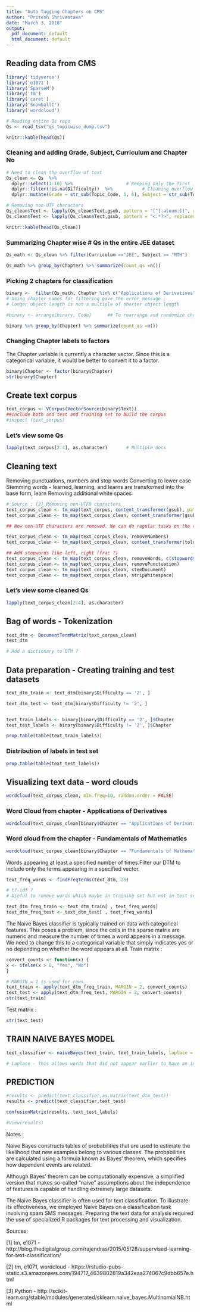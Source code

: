 ```yaml
---
title: "Auto Tagging Chapters on CMS"
author: "Pritesh Shrivastava"
date: "March 3, 2018"
output:
  pdf_document: default
  html_document: default
---
```


## Reading data from CMS

```r
library('tidyverse')
library('e1071')
library('SparseM')
library('tm')
library('caret')
library('SnowballC')
library('wordcloud')

# Reading entire Qs repo
Qs <- read_tsv("qs_topicwise_dump.tsv")

knitr::kable(head(Qs))
```

### Cleaning and adding Grade, Subject, Curriculum and Chapter No 

```r
# Need to clean the overflow of text
Qs_clean <- Qs  %>%
  dplyr::select(1:10) %>%                    # Keeping only the first 10 columns
  dplyr::filter(!is.na(Difficulty))  %>%           # Cleaning overflow
  dplyr::mutate(Grade = str_sub(Topic_Code, 5, 6), Subject = str_sub(Topic_Code, 1, 3), Curriculum = str_sub(Topic_Code, 8, 10), Ch_No = str_sub(Topic_Code, 12, 13))

# Removing non-UTF characters
Qs_clean$Text <- lapply(Qs_clean$Text,gsub, pattern = "[^[:alnum:]]", replacement = " ")
Qs_clean$Text <- lapply(Qs_clean$Text,gsub, pattern = "<.*?>", replacement= " ")

knitr::kable(head(Qs_clean))

```

### Summarizing Chapter wise # Qs in the entire JEE dataset

```r
Qs_math <- Qs_clean %>% filter(Curriculum =="JEE", Subject == "MTH")

Qs_math %>% group_by(Chapter) %>% summarize(count_qs =n())

```


### Picking 2 chapters for classification

```r

binary <-  filter(Qs_math, Chapter %in% c("Applications of Derivatives", "Fundamentals of Mathematics")) 
# Using chapter names for filtering gave the error message :
# longer object length is not a multiple of shorter object length

#binary <- arrange(binary, Code)      ## To rearrange and randomize chapters by row no

binary %>% group_by(Chapter) %>% summarize(count_qs =n())

```

### Changing Chapter labels to factors

The Chapter variable is currently a character vector. Since this is a categorical variable, it would be better to convert it to a factor.
```r
binary$Chapter <- factor(binary$Chapter)
str(binary$Chapter)
```

## Create text corpus

```r
text_corpus <- VCorpus(VectorSource(binary$Text)) 
##include both and test and training set to build the corpus
#inspect (text_corpus)
```

### Let's view some Qs
```r
lapply(text_corpus[2:4], as.character)       # Multiple docs
```

## Cleaning text 
Removing punctuations, numbers and stop words
Converting to lower case
Stemming words - learned, learning, and learns are transformed into the base form, learn
Removing additional white spaces

```r
# Source : [2] Removing non-UTF8 characters
text_corpus_clean <- tm_map(text_corpus, content_transformer(gsub), pattern ="[^[:alnum:]]" , replacement = " ")
text_corpus_clean <- tm_map(text_corpus_clean, content_transformer(gsub), pattern ="[\u0080-\uffff]" , replacement = " ")

## Now non-UTF characters are removed. We can do regular tasks on the clean corpus.

text_corpus_clean <- tm_map(text_corpus_clean, removeNumbers)
text_corpus_clean <- tm_map(text_corpus_clean, content_transformer(tolower))

## Add stopwords like left, right (frac ?)
text_corpus_clean <- tm_map(text_corpus_clean, removeWords, c(stopwords(), "left","right"))
text_corpus_clean <- tm_map(text_corpus_clean, removePunctuation)
text_corpus_clean <- tm_map(text_corpus_clean, stemDocument)
text_corpus_clean <- tm_map(text_corpus_clean, stripWhitespace)
```

### Let's view some cleaned Qs
```r
lapply(text_corpus_clean[2:4], as.character)       
```

## Bag of words - Tokenization
```r
text_dtm <- DocumentTermMatrix(text_corpus_clean)
text_dtm

# Add a dictionary to DTM ?
```

## Data preparation - Creating training and test datasets

```r
text_dtm_train <- text_dtm[binary$Difficulty == '2', ]

text_dtm_test <- text_dtm[binary$Difficulty != '2', ]


text_train_labels <- binary[binary$Difficulty == '2', ]$Chapter
text_test_labels <- binary[binary$Difficulty != '2', ]$Chapter 

prop.table(table(text_train_labels))
```

### Distribution of labels in test set
```r
prop.table(table(text_test_labels))
```

## Visualizing text data - word clouds
```r
wordcloud(text_corpus_clean, min.freq=10, random.order = FALSE)
```

### Word Cloud from chapter - Applications of Derivatives
```r
wordcloud(text_corpus_clean[binary$Chapter == "Applications of Derivatives"], max.words = 40, scale = c(3, 0.5))
```

### Word cloud from the chapter - Fundamentals of Mathematics
```r
wordcloud(text_corpus_clean[binary$Chapter == "Fundamentals of Mathematics"], max.words = 40, scale = c(3, 0.5))
```

Words appearing at least a specified number of times.Filter our DTM to include only the terms appearing in a specified vector.

```r
text_freq_words <- findFreqTerms(text_dtm, 25)

# tf-idf ?
# Useful to remove words which maybe in training set but not in test set leading to an out of bounds error

text_dtm_freq_train <- text_dtm_train[ , text_freq_words]
text_dtm_freq_test <- text_dtm_test[ , text_freq_words]
```

The Naive Bayes classifier is typically trained on data with categorical features. This poses a problem, since the cells in the sparse matrix are numeric and measure the number of times a word appears in a message. We need to change this to a categorical variable that simply indicates yes or no depending on whether the word appears at all. Train matrix :

```r
convert_counts <- function(x) {
x <- ifelse(x > 0, "Yes", "No")
}

# MARGIN = 1 is used for rows
text_train <- apply(text_dtm_freq_train, MARGIN = 2, convert_counts)
text_test <- apply(text_dtm_freq_test, MARGIN = 2, convert_counts)
str(text_train)
```

Test matrix :
```r
str(text_test)
```


## TRAIN NAIVE BAYES MODEL 
```r
text_classifier <- naiveBayes(text_train, text_train_labels, laplace = 1)

# Laplace - This allows words that did not appear earlier to have an indisputable say in the classification process. Just because the word "ringtone" only appeared in the spam messages in the training data, it does not mean that every message with this word should be classified as spam
```

## PREDICTION
```r
#results <- predict(text_classifier,as.matrix(text_dtm_test))
results <- predict(text_classifier,text_test)

confusionMatrix(results, text_test_labels)

#View(results)
```

Notes :

Naive Bayes constructs tables of probabilities that are used to estimate the likelihood that new examples belong to various classes. The probabilities are calculated using a formula known as Bayes' theorem, which specifies how dependent events are related.

Although Bayes' theorem can be computationally expensive, a simplified version that makes so-called "naive" assumptions about the independence of features is capable of handling extremely large datasets.

The Naive Bayes classifier is often used for text classification. To illustrate its effectiveness, we employed Naive Bayes on a classification task involving spam SMS messages. Preparing the text data for analysis required the use of specialized R packages for text processing and visualization.

Sources: 

[1] tm, e1071 - http://blog.thedigitalgroup.com/rajendras/2015/05/28/supervised-learning-for-text-classification/

[2] tm, e1071, wordcloud - https://rstudio-pubs-static.s3.amazonaws.com/194717_4639802819a342eaa274067c9dbb657e.html

[3] Python - http://scikit-learn.org/stable/modules/generated/sklearn.naive_bayes.MultinomialNB.html